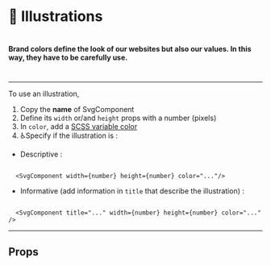 

<Meta title="⚛️Atoms|🎨 Illustrations" />

# 🎨 Illustrations

#

#

#### Brand colors define the look of our websites but also our values. In this way, they have to be carefully use.

#

---

To use an illustration,

1. Copy the **name** of SvgComponent
2. Define its `width` or/and `height` props with a number (pixels)
3. In `color`, add a [SCSS variable color](/?path=/docs/⚛%EF%B8%8Fatoms-🌈-colors--page)
4. ♿Specify if the illustration is :

- Descriptive :

```

  <SvgComponent width={number} height={number} color="..."/>

```

- Informative (add information in `title` that describe the illustration) :

```

  <SvgComponent title="..." width={number} height={number} color="..." />

```

---

<Preview>
  <Story name="ThereIsABetterWay">
    <div className="spacing">
      <Signature width={125} />
      <Signature color="secondary" width={125} />
      <Signature className="background" width={125} color="white" />
    </div>
  </Story>
</Preview>

<Preview>
  <Story name="Why">
    <div className="spacing">
      <Why width={150} />
      <Why color="secondary" width={150} />
      <Why className="background" width={150} color="white" />
    </div>
  </Story>
</Preview>

<Preview>
  <Story name="Coded Tape">
    <div className="spacing">
      <CodedTape width={25} />
      <CodedTape width={25} color="secondary" />
      <CodedTape className="background" width={25} color="white" />
    </div>
  </Story>
</Preview>

## Props

<Props of={Signature} />
